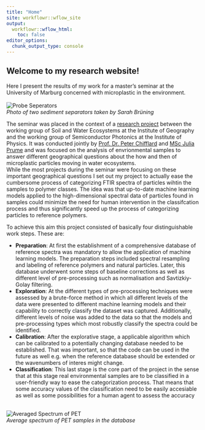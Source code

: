 ```yaml
---
title: "Home"
site: workflowr::wflow_site
output:
  workflowr::wflow_html:
    toc: false
editor_options:
  chunk_output_type: console
---
```


## Welcome to my research website!  


Here I present the results of my work for a master's seminar at the University of Marburg concerned with microplastic in the environment.  
<br>
![Probe Seperators](assets/images/seperators.jpg)<br>
*Photo of two sediment separators taken by Sarah Brüning*

The seminar was placed in the context of a [research project](https://www.uni-marburg.de/administration/verwaltung/stab/umr2027/aktuelleprojekte/gefoerdertes/mikroplastik) between the working group of Soil and Water Ecosystems at the Institute of Geography and the working group of Semiconductor Photonics at the Institute of Physics. It was conducted jointly by [Prof. Dr. Peter Chifflard](https://www.uni-marburg.de/de/fb19/fachbereich/staff/prof-dr-peter-chifflard) and [MSc Julia Prume](https://www.uni-marburg.de/de/fb13/halbleiterphotonik/team) and was focused on the analysis of envrionmental samples to answer different geographical questions about the how and then of microplastic particles moving in water ecosystems.  
While the most projects during the seminar were focusing on these important geographical questions I set out my project to actually ease the cumbersome process of categorizing FTIR spectra of particles wihtin the samples to polymer classes. The idea was that up-to-date machine learning models applied to the high-dimensional spectral data of particles found in samples could minimize the need for human intervention in the classifcation process and thus significantly speed up the process of categorizing particles to reference polymers.  

To achieve this aim this project consisted of basically four distinguishable work steps. These are:    

* **Preparation**: At first the establishment of a comprehensive database of reference spectra was mandatory to allow the application of machine learning models. The preparation steps included spectral resampling and labeling of reference polymers and natural particles. Later, this database underwent some steps of baseline corrections as well as different level of pre-processing such as normalisation and Savtizkiy-Golay filtering.  
* **Exploration**: At the different types of pre-processing techniques were assessed by a brute-force method in which all different levels of the data were presented to different machine learning models and their capability to correctly classify the dataset was captured. Additionally, different levels of noise was added to the data so that the models and pre-processing types which most robustly classify the spectra could be identified.  
* **Calibration**: After the explorative stage, a applicable algorithm which can be calibrated to a potentially changing database needed to be established. That was important, so that the code can be used in the future as well e.g. when the reference database should be extended or the wavenumbers of interes might change.  
* **Classification**: This last stage is the core part of the project in the sense that at this stage real environmental samples are to be classified in a user-friendly way to ease the categorization process. That means that some accuracy values of the classification need to be easily accesiable as well as some possibilities for a human agent to assess the accuracy 

<br>![Averaged Spectrum of PET](assets/images/mean_spectrum_PET.png)<br>
*Average spectrum of PET samples in the database* 
